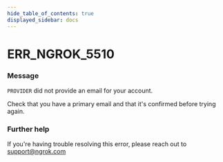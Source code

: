 ```yaml
---
hide_table_of_contents: true
displayed_sidebar: docs
---
```



# ERR_NGROK_5510

### Message
`PROVIDER` did not provide an email for your account.

Check that you have a primary email and that it's confirmed before trying again.

<ErrorDetails error='err_ngrok_5510' />


### Further help
If you're having trouble resolving this error, please reach out to [support@ngrok.com](mailto:support@ngrok.com?subject=Help%20with%20ERR_NGROK_5510)

